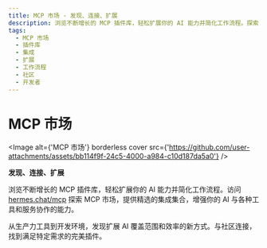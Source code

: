 ```yaml
---
title: MCP 市场 - 发现、连接、扩展
description: 浏览不断增长的 MCP 插件库，轻松扩展你的 AI 能力并简化工作流程。探索 MCP 市场，发现精选的集成集合。
tags:
  - MCP 市场
  - 插件库
  - 集成
  - 扩展
  - 工作流程
  - 社区
  - 开发者
---
```


# MCP 市场

<Image alt={'MCP 市场'} borderless cover src={'https://github.com/user-attachments/assets/bb114f9f-24c5-4000-a984-c10d187da5a0'} />

**发现、连接、扩展**

浏览不断增长的 MCP 插件库，轻松扩展你的 AI 能力并简化工作流程。访问 [hermes.chat/mcp](https://hermes.chat/mcp) 探索 MCP 市场，提供精选的集成集合，增强你的 AI 与各种工具和服务协作的能力。

从生产力工具到开发环境，发现扩展 AI 覆盖范围和效率的新方式。与社区连接，找到满足特定需求的完美插件。
